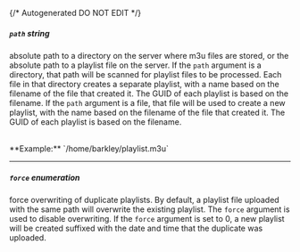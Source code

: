 {/* Autogenerated DO NOT EDIT  */}

##### `path` _string_
absolute path to a directory on the server where m3u files are stored, or the absolute path to a playlist file on the server. 
If the `path` argument is a directory, that path will be scanned for playlist files to be processed. 
Each file in that directory creates a separate playlist, with a name based on the filename of the file that created it. 
The GUID of each playlist is based on the filename. 
If the `path` argument is a file, that file will be used to create a new playlist, with the name based on the filename of the file that created it. 
The GUID of each playlist is based on the filename.

<br/>
**Example:** `/home/barkley/playlist.m3u`

---
##### `force` _enumeration_
force overwriting of duplicate playlists. By default, a playlist file uploaded with the same path will overwrite the existing playlist. 
The `force` argument is used to disable overwriting. If the `force` argument is set to 0, a new playlist will be created suffixed with the date and time that the duplicate was uploaded.

<Collapsible openLabel={Labels.showProperties} closeLabel={Labels.hideProperties}>
    <Force/>
</Collapsible>


